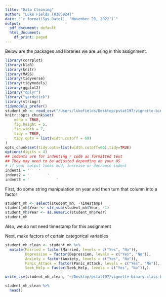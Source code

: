 ```yaml
---
title: "Data Cleaning"
author: "Luke Fields (8385924)"
date: "`r format(Sys.Date(), 'November 28, 2022')`"
output:
  pdf_document: default
  html_document:
    df_print: paged
---
```


Below are the packages and libraries we are using in this assignment. 
  
```r
library(corrplot)
library(klaR) 
library(knitr)
library(MASS)
library(tidyverse)
library(tidymodels)
library(ggplot2)
library("dplyr")
library("yardstick")
library(stringr)
tidymodels_prefer()
student_mh <- read_csv("/Users/lukefields/Desktop/pstat197/vignette-binary-class-bootstrap/data/student_mental_health.csv")
knitr::opts_chunk$set(
	echo = TRUE,
	fig.height = 5,
	fig.width = 7,
	tidy = TRUE,
	tidy.opts = list(width.cutoff = 60)
)
opts_chunk$set(tidy.opts=list(width.cutoff=60),tidy=TRUE)
options(digits = 4)
## indents are for indenting r code as formatted text
## They may need to be adjusted depending on your OS
# if your output looks odd, increase or decrease indent
indent1 = '    '
indent2 = '        '
indent3 = '            '
```

First, do some string manipulation on year and then turn that column into a factor
```r
student_mh <- select(student_mh, -Timestamp)
student_mh$Year <- str_sub(student_mh$Year, -1)
student_mh$Year <- as.numeric(student_mh$Year)
student_mh
```
Also, we do not need timestamp for this assignment

Next, make factors of certain categorical variables
```r
student_mh_clean <- student_mh %>%
  mutate(Married = factor(Married, levels = c("Yes", "No")),
         Depression = factor(Depression, levels = c("Yes", "No")),
         Anxiety = factor(Anxiety, levels = c("Yes", "No")),
         Panic_Attack = factor(Panic_Attack, levels = c("Yes", "No")),
         Seek_Help = factor(Seek_Help, levels = c("Yes", "No")),)

write_csv(student_mh_clean, "~/Desktop/pstat197/vignette-binary-class-bootstrap/data/student_mh_clean.csv")
```

```r
student_mh_clean %>%
  head()
```


